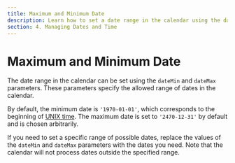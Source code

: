 ```yaml
---
title: Maximum and Minimum Date
description: Learn how to set a date range in the calendar using the dateMin and dateMax parameters. Configure the minimum and maximum dates to limit the allowed range.
section: 4. Managing Dates and Time
---
```


# Maximum and Minimum Date

The date range in the calendar can be set using the `dateMin` and `dateMax` parameters. These parameters specify the allowed range of dates in the calendar.

By default, the minimum date is `'1970-01-01'`, which corresponds to the beginning of <a href="https://en.wikipedia.org/wiki/Unix_time" rel="noopener noreferrer" target="_blank">UNIX time</a>.
The maximum date is set to `'2470-12-31'` by default and is chosen arbitrarily.

If you need to set a specific range of possible dates, replace the values of the `dateMin` and `dateMax` parameters with the dates you need. Note that the calendar will not process dates outside the specified range.

<Sandbox example="date-management-date-min-and-max" />

